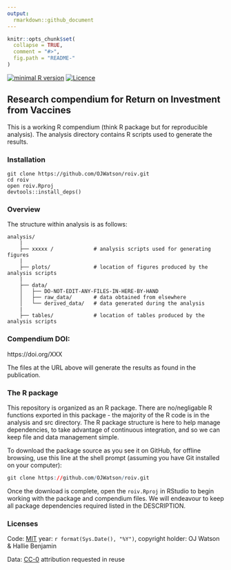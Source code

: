```yaml
---
output:
  rmarkdown::github_document
---
```


<!-- README.md is generated from README.Rmd. Please edit that file -->

```r
knitr::opts_chunk$set(
  collapse = TRUE,
  comment = "#>",
  fig.path = "README-"
)
```
[![minimal R version](https://img.shields.io/badge/R%3E%3D-`r as.character(getRversion())`-brightgreen.svg)](https://cran.r-project.org/)
[![Licence](https://img.shields.io/github/license/mashape/apistatus.svg)](http://choosealicense.com/licenses/mit/) 

## Research compendium for Return on Investment from Vaccines

This is a working R compendium (think R package but for reproducible analysis). The analysis directory contains R scripts used to generate the results. 

### Installation

```
git clone https://github.com/OJWatson/roiv.git
cd roiv
open roiv.Rproj
devtools::install_deps()
```

### Overview

The structure within analysis is as follows:

```
analysis/
    |
    ├── xxxxx /             # analysis scripts used for generating figures
    |
    ├── plots/              # location of figures produced by the analysis scripts
    |
    ├── data/
    │   ├── DO-NOT-EDIT-ANY-FILES-IN-HERE-BY-HAND
    │   ├── raw_data/       # data obtained from elsewhere
    │   └── derived_data/   # data generated during the analysis
    |
    ├── tables/             # location of tables produced by the analysis scripts
```

### Compendium DOI: 
 
https://doi.org/XXX

The files at the URL above will generate the results as found in the publication.

### The R package 

This repository is organized as an R package. There are no/negligable R functions exported in this package - the majority of the R code is in the analysis and src directory. The R package structure is here to help manage dependencies, to take advantage of continuous integration, and so we can keep file and data management simple.

To download the package source as you see it on GitHub, for offline browsing, use this line at the shell prompt (assuming you have Git installed on your computer):

```r
git clone https://github.com/OJWatson/roiv.git
```

Once the download is complete, open the `roiv.Rproj` in RStudio to begin working with the package and compendium files. We will endeavour to keep all package dependencies required listed in the DESCRIPTION. 

### Licenses

Code: [MIT](http://opensource.org/licenses/MIT) year: `r format(Sys.Date(), "%Y")`, copyright holder: OJ Watson & Hallie Benjamin

Data: [CC-0](http://creativecommons.org/publicdomain/zero/1.0/) attribution requested in reuse
